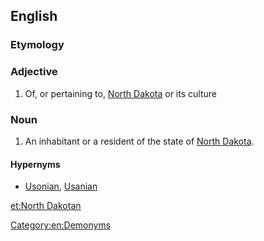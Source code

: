 ==English==

===Etymology===
{{suffix|North Dakota|an}}

===Adjective===
{{en-adj|-}}

# Of, or pertaining to, [[North Dakota]] or its culture

===Noun===
{{en-noun|head=[[North]] [[Dakotan]]}}

# An inhabitant or a resident of the state of [[North Dakota]].

====Hypernyms====
*[[Usonian]], [[Usanian]]

[[Category:en:Demonyms]]

[[et:North Dakotan]]